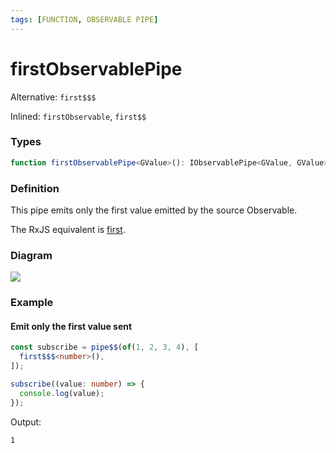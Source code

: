 ```yaml
---
tags: [FUNCTION, OBSERVABLE PIPE]
---
```


# firstObservablePipe

Alternative: `first$$$`

Inlined: `firstObservable`, `first$$`

### Types

```ts
function firstObservablePipe<GValue>(): IObservablePipe<GValue, GValue>
```

### Definition

This pipe emits only the first value emitted by the source Observable.

The RxJS equivalent is [first](https://rxjs.dev/api/operators/first).

### Diagram

![](example-diagram.svg)

### Example

#### Emit only the first value sent

```ts
const subscribe = pipe$$(of(1, 2, 3, 4), [
  first$$$<number>(),
]);

subscribe((value: number) => {
  console.log(value);
});
```

Output:

```text
1
```

